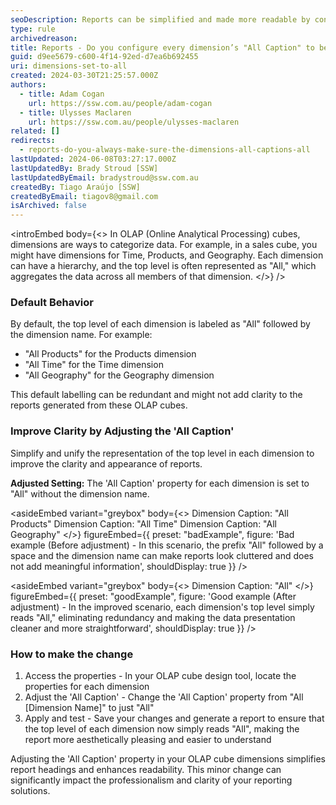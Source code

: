 ```yaml
---
seoDescription: Reports can be simplified and made more readable by configuring every dimension's "All Caption" to be simply "All", eliminating redundancy and making data presentation cleaner.
type: rule
archivedreason:
title: Reports - Do you configure every dimension’s "All Caption" to be "All"?
guid: d9ee5679-c600-4f14-92ed-d7ea6b692455
uri: dimensions-set-to-all
created: 2024-03-30T21:25:57.000Z
authors:
  - title: Adam Cogan
    url: https://ssw.com.au/people/adam-cogan
  - title: Ulysses Maclaren
    url: https://ssw.com.au/people/ulysses-maclaren
related: []
redirects:
  - reports-do-you-always-make-sure-the-dimensions-all-captions-all
lastUpdated: 2024-06-08T03:27:17.000Z
lastUpdatedBy: Brady Stroud [SSW]
lastUpdatedByEmail: bradystroud@ssw.com.au
createdBy: Tiago Araújo [SSW]
createdByEmail: tiagov8@gmail.com
isArchived: false
---
```


<introEmbed
  body={<>
In OLAP (Online Analytical Processing) cubes, dimensions are ways to categorize data. For example, in a sales cube, you might have dimensions for Time, Products, and Geography. Each dimension can have a hierarchy, and the top level is often represented as "All," which aggregates the data across all members of that dimension.
  </>}
/>
### Default Behavior

By default, the top level of each dimension is labeled as "All" followed by the dimension name. For example:

- "All Products" for the Products dimension
- "All Time" for the Time dimension
- "All Geography" for the Geography dimension

This default labelling can be redundant and might not add clarity to the reports generated from these OLAP cubes.

### Improve Clarity by Adjusting the 'All Caption'

Simplify and unify the representation of the top level in each dimension to improve the clarity and appearance of reports.

**Adjusted Setting:** The 'All Caption' property for each dimension is set to "All" without the dimension name.

<asideEmbed
  variant="greybox"
  body={<>
    Dimension Caption: "All Products"
Dimension Caption: "All Time"
Dimension Caption: "All Geography"
  </>}
  figureEmbed={{
    preset: "badExample",
    figure: 'Bad example (Before adjustment) - In this scenario, the prefix "All" followed by a space and the dimension name can make reports look cluttered and does not add meaningful information',
    shouldDisplay: true
  }}
/>

<asideEmbed
  variant="greybox"
  body={<>
    Dimension Caption: "All"
  </>}
  figureEmbed={{
    preset: "goodExample",
    figure: 'Good example (After adjustment) - In the improved scenario, each dimension\'s top level simply reads "All," eliminating redundancy and making the data presentation cleaner and more straightforward',
    shouldDisplay: true
  }}
/>

### How to make the change

1. Access the properties - In your OLAP cube design tool, locate the properties for each dimension
2. Adjust the 'All Caption' - Change the 'All Caption' property from "All [Dimension Name]" to just "All"
3. Apply and test - Save your changes and generate a report to ensure that the top level of each dimension now simply reads "All", making the report more aesthetically pleasing and easier to understand

Adjusting the 'All Caption' property in your OLAP cube dimensions simplifies report headings and enhances readability. This minor change can significantly impact the professionalism and clarity of your reporting solutions.
